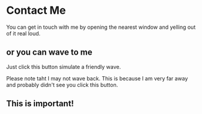 
# Contact Me

You can get in touch with me by opening the nearest window and yelling out of it real loud.

## or you can wave to me
Just click this button simulate a friendly wave.

<Wave/>

Please note taht I may not wave back. This is because I am very far away and probably didn't see you click this button.

<div style={{background: 'red'}}>

## This is important!

</div>